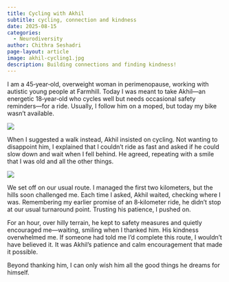 ```yaml
---
title: Cycling with Akhil
subtitle: cycling, connection and kindness
date: 2025-08-15
categories:
  - Neurodiversity
author: Chithra Seshadri
page-layout: article
image: akhil-cycling1.jpg
description: Building connections and finding kindness!
---
```

I am a 45‑year‑old, overweight woman in perimenopause, working with autistic young people at Farmhill. Today I was meant to take Akhil—an energetic 18‑year‑old who cycles well but needs occasional safety reminders—for a ride. Usually, I follow him on a moped, but today my bike wasn’t available.

![](akhil-cycling1.jpg)

When I suggested a walk instead, Akhil insisted on cycling. Not wanting to disappoint him, I explained that I couldn’t ride as fast and asked if he could slow down and wait when I fell behind. He agreed, repeating with a smile that I was old and all the other things.

![](akhil-cycling2.jpg)

We set off on our usual route. I managed the first two kilometers, but the hills soon challenged me. Each time I asked, Akhil waited, checking where I was. Remembering my earlier promise of an 8‑kilometer ride, he didn’t stop at our usual turnaround point. Trusting his patience, I pushed on.

For an hour, over hilly terrain, he kept to safety measures and quietly encouraged me—waiting, smiling when I thanked him. His kindness overwhelmed me. If someone had told me I’d complete this route, I wouldn’t have believed it. It was Akhil’s patience and calm encouragement that made it possible.

Beyond thanking him, I can only wish him all the good things he dreams for himself.